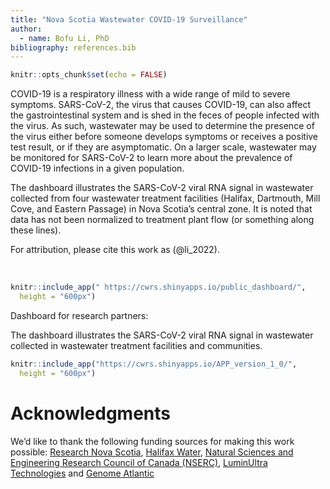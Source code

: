 ---
title: "Nova Scotia Wastewater COVID-19 Surveillance"
author: 
  - name: Bofu Li, PhD
bibliography: references.bib
---

```{r setup, include=FALSE}
knitr::opts_chunk$set(echo = FALSE)
```

COVID-19 is a respiratory illness with a wide range of mild to severe symptoms. SARS-CoV-2, the virus that causes COVID-19, can also affect the gastrointestinal system and is shed in the feces of people infected with the virus. As such, wastewater may be used to determine the presence of the virus either before someone develops symptoms or receives a positive test result, or if they are asymptomatic. On a larger scale, wastewater may be monitored for SARS-CoV-2 to learn more about the prevalence of COVID-19 infections in a given population.

The dashboard illustrates the SARS-CoV-2 viral RNA signal in wastewater collected from four wastewater treatment facilities (Halifax, Dartmouth, Mill Cove, and Eastern Passage) in Nova Scotia's central zone. It is noted that data has not been normalized to treatment plant flow (or something along these lines).

For attribution, please cite this work as (@li_2022).

<br>


```{r, echo= FALSE, layout="l-page", fig.cap = "Link to the dashboard (full screen): https://cwrs.shinyapps.io/public_dashboard/" }
knitr::include_app(" https://cwrs.shinyapps.io/public_dashboard/",
  height = "600px")
```


Dashboard for research partners:

The dashboard illustrates the SARS-CoV-2 viral RNA signal in wastewater collected in wastewater treatment facilities and communities.

```{r, echo= FALSE, layout="l-page", fig.cap = "Link to the dashboard (full screen): https://cwrs.shinyapps.io/APP_version_1_0/" }
knitr::include_app("https://cwrs.shinyapps.io/APP_version_1_0/",
  height = "600px")
```

# Acknowledgments {.appendix}

We'd like to thank the following funding sources for making this work possible: [Research Nova Scotia](https://researchns.ca/), [Halifax Water](https://www.halifaxwater.ca/), [Natural Sciences and Engineering Research Council of Canada (NSERC)](https://www.nserc-crsng.gc.ca/index_eng.asp), [LuminUltra Technologies](https://www.luminultra.com/) and [Genome Atlantic](https://genomeatlantic.ca/) 
